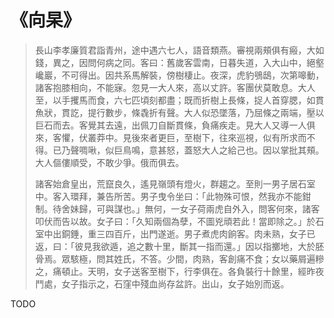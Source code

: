 # 《向杲》

> 長山李孝廉質君詣青州，途中遇六七人，語音類燕。審視兩頰俱有瘢，大如錢，異之，因問何病之同。客曰：舊歲客雲南，日暮失道，入大山中，絕壑巉巖，不可得出。因共系馬解裝，傍樹棲止。夜深，虎豹鴞鴟，次第嗥動，諸客抱膝相向，不能寐。忽見一大人來，高以丈許。客團伏莫敢息。大人至，以手攫馬而食，六七匹頃刻都盡；既而折樹上長條，捉人首穿腮，如貫魚狀，貫訖，提行數步，條毳折有聲。大人似恐墜落，乃屈條之兩端，壓以巨石而去。客覺其去遠，出佩刀自斷貫條，負痛疾走。見大人又導一人俱來，客懼，伏叢莽中。見後來者更巨，至樹下，往來巡視，似有所求而不得。已乃聲啁啾，似巨鳥鳴，意甚怒，蓋怒大人之給己也。因以掌批其頰。大人傴僂順受，不敢少爭。俄而俱去。
>
> 諸客始倉皇出，荒竄良久，遙見嶺頭有燈火，群趨之。至則一男子居石室中。客入環拜，兼告所苦。男子曳令坐曰：「此物殊可恨，然我亦不能鉗制。待舍妹歸，可與謀也。」無何，一女子荷兩虎自外入，問客何來，諸客叩伏而告以故。女子曰：「久知兩個為孽，不圖兇頑若此！當即除之。」於石室中出銅錘，重三四百斤，出門遂逝。男子煮虎肉餉客。肉未熟，女子已返，曰：「彼見我欲遁，追之數十里，斷其一指而還。」因以指擲地，大於胚骨焉。眾駭極，問其姓氏，不答。少間，肉熟，客創痛不食；女以藥屑遍糝之，痛頓止。天明，女子送客至樹下，行李俱在。各負裝行十餘里，經昨夜鬥處，女子指示之，石窪中殘血尚存盆許。出山，女子始別而返。

TODO
